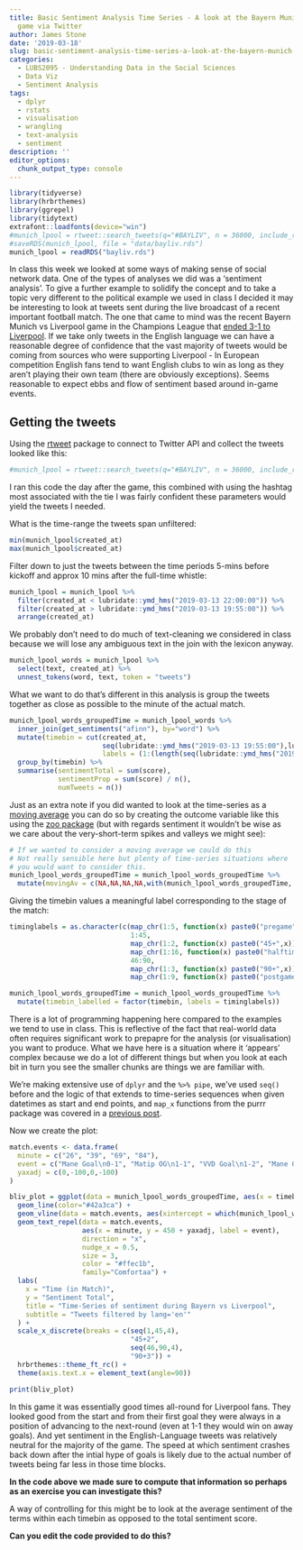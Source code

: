 ---
title: Basic Sentiment Analysis Time Series - A look at the Bayern Munich v Liverpool
  game via Twitter
author: James Stone
date: '2019-03-18'
slug: basic-sentiment-analysis-time-series-a-look-at-the-bayern-munich-v-liverpool-game-via-twitter
categories:
  - LUBS2095 - Understanding Data in the Social Sciences
  - Data Viz
  - Sentiment Analysis
tags:
  - dplyr
  - rstats
  - visualisation
  - wrangling
  - text-analysis
  - sentiment
description: ''
editor_options: 
  chunk_output_type: console
---

```{r initialisation, include = FALSE}
library(tidyverse)
library(hrbrthemes)
library(ggrepel)
library(tidytext)
extrafont::loadfonts(device="win")
#munich_lpool = rtweet::search_tweets(q="#BAYLIV", n = 36000, include_rts = F, retryonratelimit = TRUE, lang="en")
#saveRDS(munich_lpool, file = "data/bayliv.rds")
munich_lpool = readRDS("bayliv.rds")
```

In class this week we looked at some ways of making sense of social network data. One of the types of analyses we did was a 'sentiment analysis'. To give a further example to solidify the concept and to take a topic very different to the political example we used in class I decided it may be interesting to look at tweets sent during the live broadcast of a recent important football match. The one that came to mind was the recent Bayern Munich vs Liverpool game in the Champions League that [ended 3-1 to Liverpool](https://www.bbc.co.uk/sport/football/47543631). If we take only tweets in the English language we can have a reasonable degree of confidence that the vast majority of tweets would be coming from sources who were supporting Liverpool - In European competition English fans tend to want English clubs to win as long as they aren't playing their own team (there are obviously exceptions). Seems reasonable to expect ebbs and flow of sentiment based around in-game events. 

## Getting the tweets

Using the [rtweet](https://github.com/mkearney/rtweet) package to connect to Twitter API and collect the tweets looked like this:

```{r}
#munich_lpool = rtweet::search_tweets(q="#BAYLIV", n = 36000, include_rts = F, retryonratelimit = TRUE, lang="en")
```

I ran this code the day after the game, this combined with using the hashtag most associated with the tie I was fairly confident these parameters would yield the tweets I needed. 

What is the time-range the tweets span unfiltered:
```{r}
min(munich_lpool$created_at)
max(munich_lpool$created_at)
```

Filter down to just the tweets between the time periods 5-mins before kickoff and approx 10 mins after the full-time whistle:

```{r}
munich_lpool = munich_lpool %>% 
  filter(created_at < lubridate::ymd_hms("2019-03-13 22:00:00")) %>% 
  filter(created_at > lubridate::ymd_hms("2019-03-13 19:55:00")) %>% 
  arrange(created_at)
```

We probably don't need to do much of text-cleaning we considered in class because we will lose any ambiguous text in the join with the lexicon anyway. 

```{r}
munich_lpool_words = munich_lpool %>% 
  select(text, created_at) %>% 
  unnest_tokens(word, text, token = "tweets")
```

What we want to do that's different in this analysis is group the tweets together as close as possible to the minute of the actual match. 

```{r}           
munich_lpool_words_groupedTime = munich_lpool_words %>% 
  inner_join(get_sentiments("afinn"), by="word") %>% 
  mutate(timebin = cut(created_at, 
                       seq(lubridate::ymd_hms("2019-03-13 19:55:00"),lubridate::ymd_hms("2019-03-13 22:00:00"), by=60),
                       labels = (1:(length(seq(lubridate::ymd_hms("2019-03-13 19:55:00"),lubridate::ymd_hms("2019-03-13 22:00:00"), by=60))-1)-6))) %>% 
  group_by(timebin) %>% 
  summarise(sentimentTotal = sum(score), 
            sentimentProp = sum(score) / n(),
            numTweets = n())
```

Just as an extra note if you did wanted to look at the time-series as a [moving average](https://en.wikipedia.org/wiki/Moving_average) you can do so by creating the outcome variable like this using the [zoo package](https://cran.r-project.org/web/packages/zoo/index.html) (but with regards sentiment it wouldn't be wise as we care about the very-short-term spikes and valleys we might see):

```{r}
# If we wanted to consider a moving average we could do this 
# Not really sensible here but plenty of time-series situations where 
# you would want to consider this.
munich_lpool_words_groupedTime = munich_lpool_words_groupedTime %>% 
  mutate(movingAv = c(NA,NA,NA,NA,with(munich_lpool_words_groupedTime, zoo::rollmean(sentimentTotal, 5))))
```

Giving the timebin values a meaningful label corresponding to the stage of the match:

```{r}
timinglabels = as.character(c(map_chr(1:5, function(x) paste0("pregame",x)),
                              1:45,
                              map_chr(1:2, function(x) paste0("45+",x)),
                              map_chr(1:16, function(x) paste0("halftime",x)),
                              46:90,
                              map_chr(1:3, function(x) paste0("90+",x)),
                              map_chr(1:9, function(x) paste0("postgame",x))))

munich_lpool_words_groupedTime = munich_lpool_words_groupedTime %>% 
  mutate(timebin_labelled = factor(timebin, labels = timinglabels))
```

There is a lot of programming happening here compared to the examples we tend to use in class. This is reflective of the fact that real-world data often requires significant work to prepapre for the analysis (or visualisation) you want to produce. What we have here is a situation where it 'appears' complex because we do a lot of different things but when you look at each bit in turn you see the smaller chunks are things we are familiar with. 

We're making extensive use of `dplyr` and the `%>% pipe`, we've used `seq()` before and the logic of that extends to time-series sequences when given datetimes as start and end points, and `map_x` functions from the purrr package was covered in a [previous post](https://jstone.netlify.com/post/purrr/). 

Now we create the plot:

```{r}
match.events <- data.frame(
  minute = c("26", "39", "69", "84"),
  event = c("Mane Goal\n0-1", "Matip OG\n1-1", "VVD Goal\n1-2", "Mane Goal\n1-3"),
  yaxadj = c(0,-100,0,-100)
)

bliv_plot = ggplot(data = munich_lpool_words_groupedTime, aes(x = timebin_labelled, y = sentimentTotal, group=1)) + 
  geom_line(color="#42a3ca") + 
  geom_vline(data = match.events, aes(xintercept = which(munich_lpool_words_groupedTime$timebin_labelled %in% match.events$minute)), color="#ffec1b") + 
  geom_text_repel(data = match.events,
                  aes(x = minute, y = 450 + yaxadj, label = event),
                  direction = "x",
                  nudge_x = 0.5,
                  size = 3,
                  color = "#ffec1b",
                  family="Comfortaa") + 
  labs(
    x = "Time (in Match)",
    y = "Sentiment Total",
    title = "Time-Series of sentiment during Bayern vs Liverpool",
    subtitle = "Tweets filtered by lang='en'"
  ) + 
  scale_x_discrete(breaks = c(seq(1,45,4),
                              "45+2",
                              seq(46,90,4),
                              "90+3")) +
  hrbrthemes::theme_ft_rc() + 
  theme(axis.text.x = element_text(angle=90))

print(bliv_plot)
```

In this game it was essentially good times all-round for Liverpool fans. They looked good from the start and from their first goal they were always in a position of advancing to the next-round (even at 1-1 they would win on away goals). And yet sentiment in the English-Language tweets was relatively neutral for the majority of the game. The speed at which sentiment crashes back down after the intial hype of goals is likely due to the actual number of tweets being far less in those time blocks. 

__In the code above we made sure to compute that information so perhaps as an exercise you can investigate this?__

A way of controlling for this might be to look at the average sentiment of the terms within each timebin as opposed to the total sentiment score.

__Can you edit the code provided to do this?__